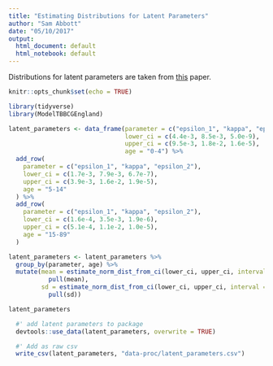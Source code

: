 ```yaml
---
title: "Estimating Distributions for Latent Parameters"
author: "Sam Abbott"
date: "05/10/2017"
output: 
  html_document: default
  html_notebook: default
---
```



Distributions for latent parameters are taken from [this]() paper. 
```r
knitr::opts_chunk$set(echo = TRUE)
```

```r
library(tidyverse)
library(ModelTBBCGEngland)
```

```r
latent_parameters <- data_frame(parameter = c("epsilon_1", "kappa", "epsilon_2"), 
                                lower_ci = c(4.4e-3, 8.5e-3, 5.0e-9), 
                                upper_ci = c(9.5e-3, 1.8e-2, 1.6e-5), 
                                age = "0-4") %>% 
  add_row(
    parameter = c("epsilon_1", "kappa", "epsilon_2"), 
    lower_ci = c(1.7e-3, 7.9e-3, 6.7e-7), 
    upper_ci = c(3.9e-3, 1.6e-2, 1.9e-5), 
    age = "5-14"
  ) %>% 
  add_row(
    parameter = c("epsilon_1", "kappa", "epsilon_2"), 
    lower_ci = c(1.6e-4, 3.5e-3, 1.9e-6), 
    upper_ci = c(5.1e-4, 1.1e-2, 1.0e-5), 
    age = "15-89"
  )
```

```r
latent_parameters <- latent_parameters %>% 
  group_by(parameter, age) %>% 
  mutate(mean = estimate_norm_dist_from_ci(lower_ci, upper_ci, interval = "95%") %>% 
           pull(mean),
         sd = estimate_norm_dist_from_ci(lower_ci, upper_ci, interval = "95%") %>% 
           pull(sd))

latent_parameters
```

```r
  #' add latent parameters to package
  devtools::use_data(latent_parameters, overwrite = TRUE)

  #' Add as raw csv
  write_csv(latent_parameters, "data-proc/latent_parameters.csv")
  
```
